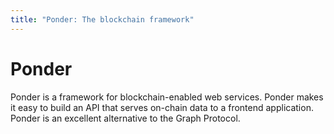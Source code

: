 ```yaml
---
title: "Ponder: The blockchain framework"
---
```


# Ponder

Ponder is a framework for blockchain-enabled web services. Ponder makes it easy to build an API that serves on-chain data to a frontend application. Ponder is an excellent alternative to the Graph Protocol.
